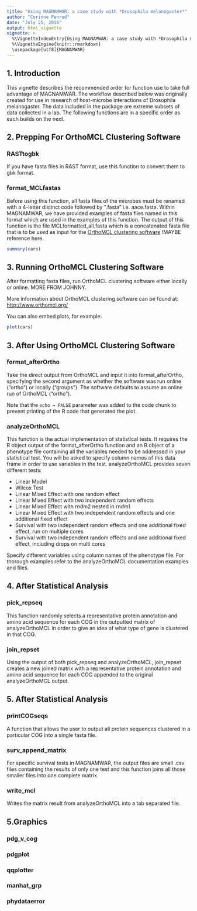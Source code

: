 ```yaml
---
title: "Using MAGNAMWAR: a case study with *Drosophila melanogaster*"
author: "Corinne Penrod"
date: "July 25, 2016"
output: html_vignette
vignette: >
  %\VignetteIndexEntry{Using MAGNAMWAR: a case study with *Drosophila melanogaster*}
  %\VignetteEngine{knitr::rmarkdown}
  \usepackage[utf8]{MAGNAMWAR}
---
```



## 1. Introduction

This vignette describes the recommended order for function use to take full advantage of MAGNAMWAR. The workflow described below was originally created for use in research of host-microbe interactions of Drosophila melanogaster. The data included in the package are extreme subsets of data collected in a lab. The following functions are in a specific order as each builds on the next.


## 2. Prepping For OrthoMCL Clustering Software

### RASTtogbk

If you have fasta files in RAST format, use this function to convert them to gbk format.

### format_MCLfastas

Before using this function, all fasta files of the microbes must be renamed with a 4-letter distinct code followed by “.fasta” i.e. aace.fasta. Within MAGNAMWAR, we have provided examples of fasta files named in this format which are used in the examples of this function. The output of this function is the file MCLformatted_all.fasta which is a concatenated fasta file that is to be used as input for the [OrthoMCL clustering software](www.orthomcl.org) !MAYBE reference here. 


```r
summary(cars)
```

## 3. Running OrthoMCL Clustering Software

After formatting fasta files, run OrthoMCL clustering software either locally or online. MORE FROM JOHNNY. 

More information about OrthoMCL clustering software can be found at: <http://www.orthomcl.org/>


You can also embed plots, for example:

```r
plot(cars)
```

## 3. After Using OrthoMCL Clustering Software

### format_afterOrtho

Take the direct output from OrthoMCL and input it into format_afterOrtho, specifying the second argument as whether the software was run online (“ortho”) or locally (“groups”). The software defaults to assume an online run of OrthoMCL (“ortho”).


Note that the `echo = FALSE` parameter was added to the code chunk to prevent printing of the R code that generated the plot.


### analyzeOrthoMCL

This function is the actual implementation of statistical tests. It requires the R object output of the format_afterOrtho function and an R object of a phenotype file containing all the variables needed to be addressed in your statistical test. You will be asked to specify column names of this data frame in order to use variables in the test. analyzeOrthoMCL provides seven different tests:

* Linear Model
* Wilcox Test
* Linear Mixed Effect with one random effect
* Linear Mixed Effect with two independent random effects
* Linear Mixed Effect with rndm2 nested in rndm1
* Linear Mixed Effect with two independent random effects and one additional fixed effect
* Survival with two independent random effects and one additional fixed effect, run on multiple cores
* Survival with two independent random effects and one additional fixed effect, including drops on multi cores

Specify different variables using column names of the phenotype file. For thorough examples refer to the analyzeOrthoMCL documentation examples and files.



## 4. After Statistical Analysis


### pick_repseq

This function randomly selects a representative protein annotation and amino acid sequence for each COG in the outputted matrix of analyzeOrthoMCL in order to give an idea of what type of gene is clustered in that COG.


### join_repset

Using the output of both pick_repseq and analyzeOrthoMCL, join_repset creates a new joined matrix with a representative protein annotation and amino acid sequence for each COG appended to the original analyzeOrthoMCL output.


## 5. After Statistical Analysis

### printCOGseqs

A function that allows the user to output all protein sequences clustered in a particular COG into a single fasta file.

### surv_append_matrix

For specific survival tests in MAGNAMWAR, the output files are small .csv files containing the results of only one test and this function joins all those smaller files into one complete matrix.


### write_mcl

Writes the matrix result from analyzeOrthoMCL into a tab separated file.


## 5.Graphics

### pdg_v_cog

### pdgplot

### qqplotter

### manhat_grp

### phydataerror

